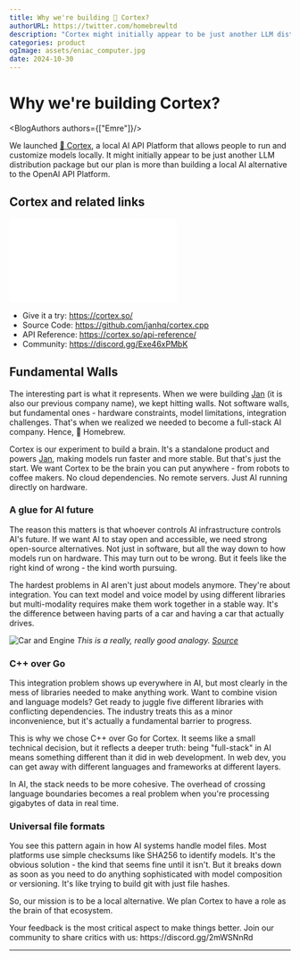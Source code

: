 ```yaml
---
title: Why we're building 🤖 Cortex?
authorURL: https://twitter.com/homebrewltd
description: "Cortex might initially appear to be just another LLM distribution package but our plan is more than building a local AI alternative."
categories: product
ogImage: assets/eniac_computer.jpg
date: 2024-10-30
---
```



<BlogBackButton />

# Why we're building Cortex?

<BlogAuthors authors={["Emre"]}/>

 We launched [🤖 Cortex](https://github.com/janhq/cortex.cpp), a local AI API Platform that allows people to run and customize models locally. It might initially appear to be just another LLM distribution package but our plan is more than building a local AI alternative to the OpenAI API Platform.
## Cortex and related links
<iframe
    className="w-full aspect-video"
    src={`https://www.youtube.com/embed/dvmZ-HpcZ38`}
    title="YouTube Video"
    frameBorder="0"
    allow="accelerometer; autoplay; clipboard-write; encrypted-media; gyroscope; picture-in-picture"
></iframe>

- Give it a try: https://cortex.so/
- Source Code: https://github.com/janhq/cortex.cpp
- API Reference: https://cortex.so/api-reference/
- Community: https://discord.gg/Exe46xPMbK

## Fundamental Walls

The interesting part is what it represents. When we were building [Jan](https://jan.ai/) (it is also our previous company name), we kept hitting walls. Not software walls, but fundamental ones - hardware constraints, model limitations, integration challenges. That's when we realized we needed to become a full-stack AI company. Hence, 🖖 Homebrew.

Cortex is our experiment to build a brain. It's a standalone product and powers [Jan](https://github.com/janhq/cortex.cpp), making models run faster and more stable. But that's just the start. We want Cortex to be the brain you can put anywhere - from robots to coffee makers. No cloud dependencies. No remote servers. Just AI running directly on hardware.

### A glue for AI future
The reason this matters is that whoever controls AI infrastructure controls AI's future. If we want AI to stay open and accessible, we need strong open-source alternatives. Not just in software, but all the way down to how models run on hardware. This may turn out to be wrong. But it feels like the right kind of wrong - the kind worth pursuing.

The hardest problems in AI aren't just about models anymore. They're about integration. You can text model and voice model by using different libraries but multi-modality requires make them work together in a stable way. It's the difference between having parts of a car and having a car that actually drives.

![Car and Engine](/assets/images/og/car-engine-analogy.png)
*This is a really, really good analogy. [Source](https://www.reddit.com/r/LocalLLaMA/comments/1gd6df6/comment/lu2mjbb/)*

### C++ over Go
This integration problem shows up everywhere in AI, but most clearly in the mess of libraries needed to make anything work. Want to combine vision and language models? Get ready to juggle five different libraries with conflicting dependencies. The industry treats this as a minor inconvenience, but it's actually a fundamental barrier to progress.

This is why we chose C++ over Go for Cortex. It seems like a small technical decision, but it reflects a deeper truth: being "full-stack" in AI means something different than it did in web development. In web dev, you can get away with different languages and frameworks at different layers. 

In AI, the stack needs to be more cohesive. The overhead of crossing language boundaries becomes a real problem when you're processing gigabytes of data in real time.

### Universal file formats
You see this pattern again in how AI systems handle model files. Most platforms use simple checksums like SHA256 to identify models. It's the obvious solution - the kind that seems fine until it isn't. But it breaks down as soon as you need to do anything sophisticated with model composition or versioning. It's like trying to build git with just file hashes.

So, our mission is to be a local alternative. We plan Cortex to have a role as the brain of that ecosystem.

<Callout>
Your feedback is the most critical aspect to make things better. Join our community to share critics with us: https://discord.gg/2mWSNnRd
</Callout>

---

<ResearchCTABlog/>
